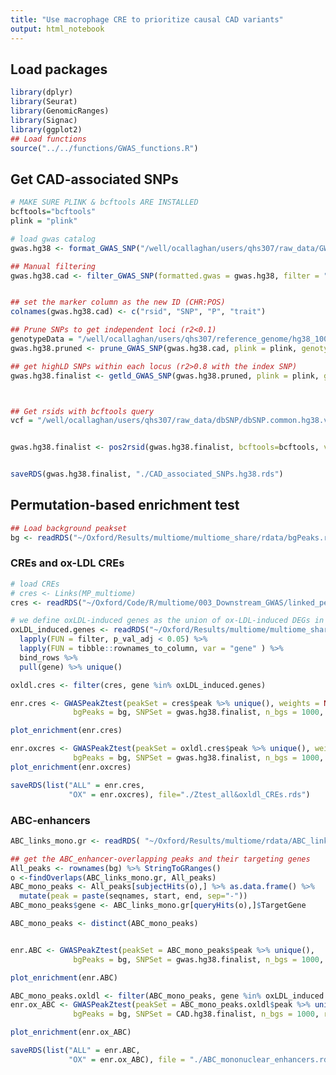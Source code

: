 ```yaml
---
title: "Use macrophage CRE to prioritize causal CAD variants"
output: html_notebook
---
```


## Load packages
```r
library(dplyr)
library(Seurat)
library(GenomicRanges)
library(Signac)
library(ggplot2)
## Load functions
source("../../functions/GWAS_functions.R")
```

## Get CAD-associated SNPs
```r
# MAKE SURE PLINK & bcftools ARE INSTALLED
bcftools="bcftools"
plink = "plink"

# load gwas catalog
gwas.hg38 <- format_GWAS_SNP("/well/ocallaghan/users/qhs307/raw_data/GWAS_catalog/gwasCatalog.txt.gz", p_value_threshold = 5e-8)

## Manual filtering
gwas.hg38.cad <- filter_GWAS_SNP(formatted.gwas = gwas.hg38, filter = "Coronary artery disease")


## set the marker column as the new ID (CHR:POS)
colnames(gwas.hg38.cad) <- c("rsid", "SNP", "P", "trait")

## Prune SNPs to get independent loci (r2<0.1)
genotypeData = "/well/ocallaghan/users/qhs307/reference_genome/hg38_1000G/EUR/EUR_posid_hg38"
gwas.hg38.pruned <- prune_GWAS_SNP(gwas.hg38.cad, plink = plink, genotypeData = genotypeData, r2=0.1)

## get highLD SNPs within each locus (r2>0.8 with the index SNP)
gwas.hg38.finalist <- getld_GWAS_SNP(gwas.hg38.pruned, plink = plink, genotypeData = genotypeData, r2 = 0.8, return_clump=F)



## Get rsids with bcftools query
vcf = "/well/ocallaghan/users/qhs307/raw_data/dbSNP/dbSNP.common.hg38.vcf.gz"


gwas.hg38.finalist <- pos2rsid(gwas.hg38.finalist, bcftools=bcftools, vcf=vcf)


saveRDS(gwas.hg38.finalist, "./CAD_associated_SNPs.hg38.rds")
```

## Permutation-based enrichment test 
```r
## Load background peakset
bg <- readRDS("~/Oxford/Results/multiome/multiome_share/rdata/bgPeaks.rds")
```

### CREs and ox-LDL CREs
```r
# load CREs
# cres <- Links(MP_multiome)
cres <- readRDS("~/Oxford/Code/R/multiome/003_Downstream_GWAS/linked_peaks_df.rds")

# we define oxLDL-induced genes as the union of ox-LDL-induced DEGs in each cluster
oxLDL_induced.genes <- readRDS("~/Oxford/Results/multiome/multiome_share/rdata/MP.DE.genes.all_nov9.rds") %>% 
  lapply(FUN = filter, p_val_adj < 0.05) %>% 
  lapply(FUN = tibble::rownames_to_column, var = "gene" ) %>%
  bind_rows %>% 
  pull(gene) %>% unique() 

oxldl.cres <- filter(cres, gene %in% oxLDL_induced.genes)
```

```r
enr.cres <- GWASPeakZtest(peakSet = cres$peak %>% unique(), weights = NULL,
              bgPeaks = bg, SNPSet = gwas.hg38.finalist, n_bgs = 1000, return_bg = T)

plot_enrichment(enr.cres)
```

```r
enr.oxcres <- GWASPeakZtest(peakSet = oxldl.cres$peak %>% unique(), weights = NULL,
              bgPeaks = bg, SNPSet = gwas.hg38.finalist, n_bgs = 1000, return_bg = T)
plot_enrichment(enr.oxcres)
```
```r
saveRDS(list("ALL" = enr.cres,
             "OX" = enr.oxcres), file="./Ztest_all&oxldl_CREs.rds")
```

### ABC-enhancers
```r
ABC_links_mono.gr <- readRDS( "~/Oxford/Results/multiome/rdata/ABC_links_mono.rds")

## get the ABC_enhancer-overlapping peaks and their targeting genes
All_peaks <- rownames(bg) %>% StringToGRanges()
o <-findOverlaps(ABC_links_mono.gr, All_peaks)
ABC_mono_peaks <- All_peaks[subjectHits(o),] %>% as.data.frame() %>% 
  mutate(peak = paste(seqnames, start, end, sep="-"))
ABC_mono_peaks$gene <- ABC_links_mono.gr[queryHits(o),]$TargetGene

ABC_mono_peaks <- distinct(ABC_mono_peaks)


enr.ABC <- GWASPeakZtest(peakSet = ABC_mono_peaks$peak %>% unique(),
              bgPeaks = bg, SNPSet = gwas.hg38.finalist, n_bgs = 1000, return_bg = T)

plot_enrichment(enr.ABC)
```
```r
ABC_mono_peaks.oxldl <- filter(ABC_mono_peaks, gene %in% oxLDL_induced.genes)
enr.ox_ABC <- GWASPeakZtest(peakSet = ABC_mono_peaks.oxldl$peak %>% unique(),
              bgPeaks = bg, SNPSet = CAD.hg38.finalist, n_bgs = 1000, return_bg  = T)

plot_enrichment(enr.ox_ABC)
```
```r
saveRDS(list("ALL" = enr.ABC,
             "OX" = enr.ox_ABC), file = "./ABC_mononuclear_enhancers.rds")
```

